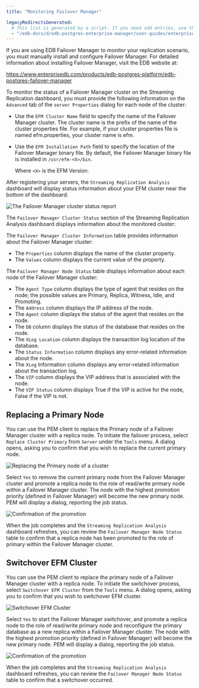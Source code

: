 ```yaml
---
title: "Monitoring Failover Manager"

legacyRedirectsGenerated:
  # This list is generated by a script. If you need add entries, use the `legacyRedirects` key.
  - "/edb-docs/d/edb-postgres-enterprise-manager/user-guides/enterprise-features-guide/8.0/monitoring_failover_manager.html"
---
```


If you are using EDB Failover Manager to monitor your replication scenario, you must manually install and configure Failover Manager. For detailed information about installing Failover Manager, visit the EDB website at:

<https://www.enterprisedb.com/products/edb-postgres-platform/edb-postgres-failover-manager>

To monitor the status of a Failover Manager cluster on the Streaming Replication dashboard, you must provide the following information on the `Advanced` tab of the `server Properties` dialog for each node of the cluster:

-   Use the `EFM Cluster Name` field to specify the name of the Failover Manager cluster. The cluster name is the prefix of the name of the cluster properties file. For example, if your cluster properties file is named efm.properties, your cluster name is efm.

-   Use the `EFM Installation Path` field to specify the location of the Failover Manager binary file. By default, the Failover Manager binary file is installed in `/usr/efm-<X>/bin`.

    Where `<X>` is the EFM Version.

After registering your servers, the `Streaming Replication Analysis` dashboard will display status information about your EFM cluster near the bottom of the dashboard.

![The Failover Manager cluster status report](../images/fm_cluster_status.png)

The `Failover Manager Cluster Status` section of the Streaming Replication Analysis dashboard displays information about the monitored cluster:

The `Failover Manager Cluster Information` table provides information about the Failover Manager cluster:

-   The `Properties` column displays the name of the cluster property.
-   The `Values` column displays the current value of the property.

The `Failover Manager Node Status` table displays information about each node of the Failover Manager cluster:

-   The `Agent Type` column displays the type of agent that resides on the node; the possible values are Primary, Replica, Witness, Idle, and Promoting.
-   The `Address` column displays the IP address of the node.
-   The `Agent` column displays the status of the agent that resides on the node.
-   The `DB` column displays the status of the database that resides on the node.
-   The `XLog Location` column displays the transaction log location of the database.
-   The `Status Information` column displays any error-related information about the node.
-   The `XLog` Information column displays any error-related information about the transaction log.
-   The `VIP` column displays the VIP address that is associated with the node.
-   The `VIP Status` column displays True if the VIP is active for the node, False if the VIP is not.

## Replacing a Primary Node

You can use the PEM client to replace the Primary node of a Failover Manager cluster with a replica node. To initiate the failover process, select `Replace Cluster Primary` from `Server` under the `Tools` menu. A dialog opens, asking you to confirm that you wish to replace the current primary node.

![Replacing the Primary node of a cluster](../images/fm_replace_primary.png)

Select `Yes` to remove the current primary node from the Failover Manager cluster and promote a replica node to the role of read/write primary node within a Failover Manager cluster. The node with the highest promotion priority (defined in Failover Manager) will become the new primary node. PEM will display a dialog, reporting the job status.

![Confirmation of the promotion](../images/fm_job_result.png)

When the job completes and the `Streaming Replication Analysis` dashboard refreshes, you can review the `Failover Manager Node Status` table to confirm that a replica node has been promoted to the role of primary within the Failover Manager cluster.

## Switchover EFM Cluster

You can use the PEM client to replace the primary node of a Failover Manager cluster with a replica node. To initiate the switchover process, select `Switchover EFM Cluster` from the `Tools` menu. A dialog opens, asking you to confirm that you wish to switchover EFM cluster.

![Switchover EFM Cluster](../images/fm_switchover_cluster.png)

Select `Yes` to start the Failover Manager switchover, and promote a replica node to the role of read/write primary node and reconfigure the primary database as a new replica within a Failover Manager cluster. The node with the highest promotion priority (defined in Failover Manager) will become the new primary node. PEM will display a dialog, reporting the job status.

![Confirmation of the promotion](../images/fm_switchover_job_result.png)

When the job completes and the `Streaming Replication Analysis` dashboard refreshes, you can review the `Failover Manager Node Status` table to confirm that a switchover occurred.
